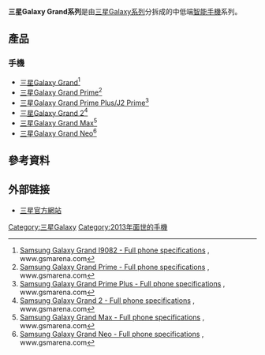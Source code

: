 {{expand|time=2015-12-05T07:37:57+00:00}}
{{NoteTA|G1=IT|G2=Communication}}
{{Infobox information appliance
| name         = 三星Galaxy grand系列
| logo         = [[File:Samsung_Galaxy_logo.svg|200px]]
| caption      = [[Samsung_Galaxy_Grand|Samsung Galaxy grand prime]]
| manufacturer = [[三星電子|三星電子]]
| type         = [[智能手機|智能手機]]
| os           = [[Android|Android]]
| input        = [[觸控式螢幕|觸控式螢幕]]
}}

'''三星Galaxy Grand系列'''是由[[三星Galaxy系列|三星Galaxy系列]]分拆成的中低端[[智能手機|智能手機]]系列。

== 產品 ==
=== 手機 ===
* [[三星Galaxy_Grand|三星Galaxy Grand]]<ref>[http://www.gsmarena.com/samsung_galaxy_grand_i9082-5163.php/ Samsung Galaxy Grand I9082 - Full phone specifications] {{Wayback|url=http://www.gsmarena.com/samsung_galaxy_grand_i9082-5163.php/ |date=20161118214758 }}, www.gsmarena.com</ref>
* [[三星Galaxy_Grand_Prime|三星Galaxy Grand Prime]]<ref>[http://www.gsmarena.com/samsung_galaxy_grand_prime-6708.php/ Samsung Galaxy Grand Prime - Full phone specifications] {{Wayback|url=http://www.gsmarena.com/samsung_galaxy_grand_prime-6708.php/ |date=20161118212622 }}, www.gsmarena.com</ref>
* [[三星Galaxy_J2_Prime|三星Galaxy Grand Prime Plus/J2 Prime]]<ref>[http://www.gsmarena.com/samsung_galaxy_grand_prime_plus-8385.php/ Samsung Galaxy Grand Prime Plus - Full phone specifications] {{Wayback|url=http://www.gsmarena.com/samsung_galaxy_grand_prime_plus-8385.php/ |date=20170101101014 }}, www.gsmarena.com</ref>
* [[三星Galaxy_Grand_2|三星Galaxy Grand 2]]<ref>[http://www.gsmarena.com/samsung_galaxy_grand_2-5862.php/ Samsung Galaxy Grand 2 - Full phone specifications] {{Wayback|url=http://www.gsmarena.com/samsung_galaxy_grand_2-5862.php/ |date=20170301194641 }}, www.gsmarena.com</ref>
* [[三星Galaxy_Grand_Max|三星Galaxy Grand Max]]<ref>[http://www.gsmarena.com/samsung_galaxy_grand_max-6905.php/ Samsung Galaxy Grand Max - Full phone specifications] {{Wayback|url=http://www.gsmarena.com/samsung_galaxy_grand_max-6905.php/ |date=20161119043501 }}, www.gsmarena.com</ref>
* [[三星Galaxy_Grand_Neo|三星Galaxy Grand Neo]]<ref>[http://www.gsmarena.com/samsung_galaxy_grand_neo-5958.php/ Samsung Galaxy Grand Neo - Full phone specifications] {{Wayback|url=http://www.gsmarena.com/samsung_galaxy_grand_neo-5958.php/ |date=20161118225247 }}, www.gsmarena.com</ref>

== 參考資料 ==
{{reflist}}

== 外部链接 ==
* [http://www.samsung.com/ 三星官方網站]{{Wayback|url=http://www.samsung.com/ |date=20140506221459 }}

[[Category:三星Galaxy|Category:三星Galaxy]]
[[Category:2013年面世的手機|Category:2013年面世的手機]]